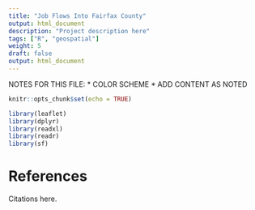 ```yaml
---
title: "Job Flows Into Fairfax County"
output: html_document
description: "Project description here"
tags: ["R", "geospatial"]
weight: 5
draft: false
output: html_document
---
```


NOTES FOR THIS FILE:
* COLOR SCHEME
* ADD CONTENT AS NOTED

```r
knitr::opts_chunk$set(echo = TRUE)
```

```r
library(leaflet)
library(dplyr)
library(readxl)
library(readr)
library(sf)
```

# References
Citations here.